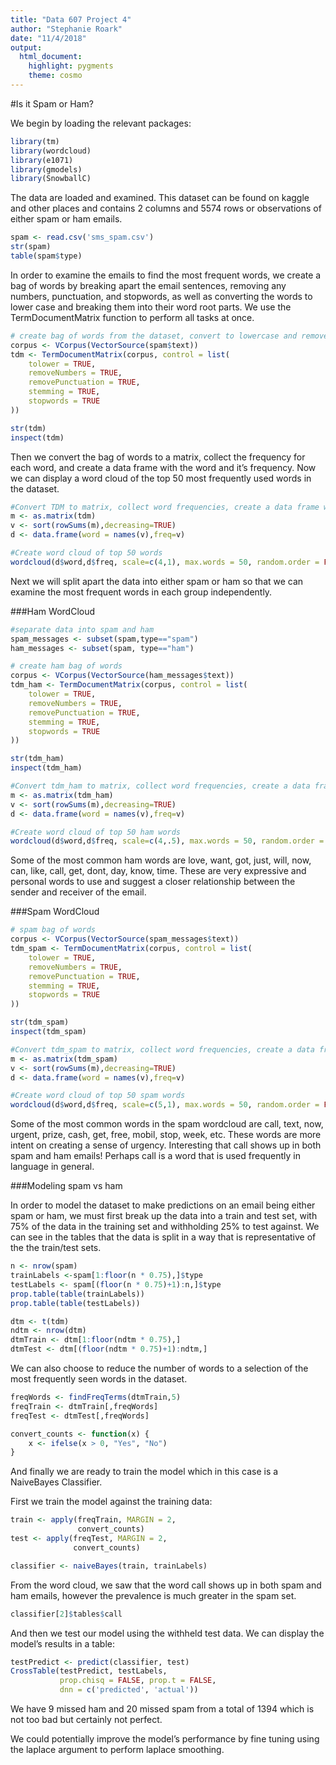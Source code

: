 ```yaml
---
title: "Data 607 Project 4"
author: "Stephanie Roark"
date: "11/4/2018"
output:
  html_document:
    highlight: pygments
    theme: cosmo
---
```


#Is it Spam or Ham?

We begin by loading the relevant packages:

```r
library(tm)
library(wordcloud)
library(e1071)
library(gmodels)
library(SnowballC)
```

The data are loaded and examined. This dataset can be found on kaggle and other places and contains 2 columns and 5574 rows or observations of either spam or ham emails.

```r
spam <- read.csv('sms_spam.csv')
str(spam)
table(spam$type)
```

In order to examine the emails to find the most frequent words, we create a bag of words by breaking apart the email sentences, removing any numbers, punctuation, and stopwords, as well as converting the words to lower case and breaking them into their word root parts. We use the TermDocumentMatrix function to perform all tasks at once.

```r

# create bag of words from the dataset, convert to lowercase and remove numbers, puncuation, stopwords, word stems
corpus <- VCorpus(VectorSource(spam$text)) 
tdm <- TermDocumentMatrix(corpus, control = list(
    tolower = TRUE,
    removeNumbers = TRUE,
    removePunctuation = TRUE,
    stemming = TRUE,
    stopwords = TRUE
))

str(tdm)
inspect(tdm)
```

Then we convert the bag of words to a matrix, collect the frequency for each word, and create a data frame with the word and it's frequency. Now we can display a word cloud of the top 50 most frequently used words in the dataset.

```r
#Convert TDM to matrix, collect word frequencies, create a data frame with each word & freq
m <- as.matrix(tdm)
v <- sort(rowSums(m),decreasing=TRUE)
d <- data.frame(word = names(v),freq=v)

#Create word cloud of top 50 words
wordcloud(d$word,d$freq, scale=c(4,1), max.words = 50, random.order = FALSE)
```

Next we will split apart the data into either spam or ham so that we can examine the most frequent words in each group independently.

###Ham WordCloud

```r

#separate data into spam and ham
spam_messages <- subset(spam,type=="spam")
ham_messages <- subset(spam, type=="ham")

# create ham bag of words
corpus <- VCorpus(VectorSource(ham_messages$text)) 
tdm_ham <- TermDocumentMatrix(corpus, control = list(
    tolower = TRUE,
    removeNumbers = TRUE,
    removePunctuation = TRUE,
    stemming = TRUE,
    stopwords = TRUE
))

str(tdm_ham)
inspect(tdm_ham)

#Convert tdm_ham to matrix, collect word frequencies, create a data frame with each word & freq
m <- as.matrix(tdm_ham)
v <- sort(rowSums(m),decreasing=TRUE)
d <- data.frame(word = names(v),freq=v)

#Create word cloud of top 50 ham words
wordcloud(d$word,d$freq, scale=c(4,.5), max.words = 50, random.order = FALSE)
```

Some of the most common ham words are love, want, got, just, will, now, can, like, call, get, dont, day, know, time. These are very expressive and personal words to use and suggest a closer relationship between the sender and receiver of the email.

###Spam WordCloud

```r
# spam bag of words
corpus <- VCorpus(VectorSource(spam_messages$text)) 
tdm_spam <- TermDocumentMatrix(corpus, control = list(
    tolower = TRUE,
    removeNumbers = TRUE,
    removePunctuation = TRUE,
    stemming = TRUE,
    stopwords = TRUE
))

str(tdm_spam)
inspect(tdm_spam)

#Convert tdm_spam to matrix, collect word frequencies, create a data frame with each word & freq
m <- as.matrix(tdm_spam)
v <- sort(rowSums(m),decreasing=TRUE)
d <- data.frame(word = names(v),freq=v)

#Create word cloud of top 50 spam words
wordcloud(d$word,d$freq, scale=c(5,1), max.words = 50, random.order = FALSE)
```

Some of the most common words in the spam wordcloud are call, text, now, urgent, prize, cash, get, free, mobil, stop, week, etc. These words are more intent on creating a sense of urgency. Interesting that call shows up in both spam and ham emails! Perhaps call is a word that is used frequently in language in general.

###Modeling spam vs ham

In order to model the dataset to make predictions on an email being either spam or ham, we must first break up the data into a train and test set, with 75% of the data in the training set and withholding 25% to test against. We can see in the tables that the data is split in a way that is representative of the the train/test sets.

```r
n <- nrow(spam)
trainLabels <-spam[1:floor(n * 0.75),]$type
testLabels <- spam[(floor(n * 0.75)+1):n,]$type
prop.table(table(trainLabels))
prop.table(table(testLabels))

dtm <- t(tdm)
ndtm <- nrow(dtm)
dtmTrain <- dtm[1:floor(ndtm * 0.75),]
dtmTest <- dtm[(floor(ndtm * 0.75)+1):ndtm,]
```

We can also choose to reduce the number of words to a selection of the most frequently seen words in the dataset.

```r
freqWords <- findFreqTerms(dtmTrain,5)
freqTrain <- dtmTrain[,freqWords]
freqTest <- dtmTest[,freqWords]

convert_counts <- function(x) {
    x <- ifelse(x > 0, "Yes", "No")
}
```

And finally we are ready to train the model which in this case is a NaiveBayes Classifier. 

First we train the model against the training data:

```r
train <- apply(freqTrain, MARGIN = 2,
               convert_counts)
test <- apply(freqTest, MARGIN = 2,
              convert_counts)

classifier <- naiveBayes(train, trainLabels)
```

From the word cloud, we saw that the word call shows up in both spam and ham emails, however the prevalence is much greater in the spam set.

```r
classifier[2]$tables$call
```

And then we test our model using the withheld test data. We can display the model's results in a table:

```r
testPredict <- predict(classifier, test)
CrossTable(testPredict, testLabels,
           prop.chisq = FALSE, prop.t = FALSE,
           dnn = c('predicted', 'actual'))
```

We have 9 missed ham and 20 missed spam from a total of 1394 which is not too bad but certainly not perfect.

We could potentially improve the model's performance by fine tuning using the laplace argument to perform laplace smoothing.
